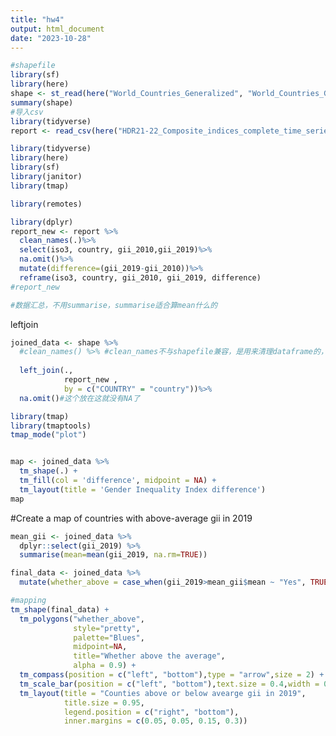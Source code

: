 ```yaml
---
title: "hw4"
output: html_document
date: "2023-10-28"
---
```


```r
#shapefile
library(sf)
library(here) 
shape <- st_read(here("World_Countries_Generalized", "World_Countries_Generalized.shp"))
summary(shape)
#导入csv
library(tidyverse)
report <- read_csv(here("HDR21-22_Composite_indices_complete_time_series.csv"))
```

```r
library(tidyverse)
library(here)
library(sf)
library(janitor)
library(tmap)

library(remotes)


```

```r
library(dplyr)
report_new <- report %>%
  clean_names(.)%>% 
  select(iso3, country, gii_2010,gii_2019)%>%
  na.omit()%>%
  mutate(difference=(gii_2019-gii_2010))%>%
  reframe(iso3, country, gii_2010, gii_2019, difference)
#report_new

#数据汇总，不用summarise，summarise适合算mean什么的
```
leftjoin
```r
joined_data <- shape %>%
  #clean_names() %>% #clean_names不与shapefile兼容，是用来清理dataframe的，所以不行
   
  left_join(.,
            report_new ,
            by = c("COUNTRY" = "country"))%>%
  na.omit()#这个放在这就没有NA了

```

```r
library(tmap)
library(tmaptools)
tmap_mode("plot")


map <- joined_data %>% 
  tm_shape(.) + 
  tm_fill(col = 'difference', midpoint = NA) +
  tm_layout(title = 'Gender Inequality Index difference')
map
```
#Create a map of countries with above-average gii in 2019
```r
mean_gii <- joined_data %>%
  dplyr::select(gii_2019) %>%
  summarise(mean=mean(gii_2019, na.rm=TRUE)) 
```

```r
final_data <- joined_data %>%
  mutate(whether_above = case_when(gii_2019>mean_gii$mean ~ "Yes", TRUE ~ "No"))
```


```r
#mapping
tm_shape(final_data) +  
  tm_polygons("whether_above",  
              style="pretty",
              palette="Blues",
              midpoint=NA,
              title="Whether above the average",  
              alpha = 0.9) + 
  tm_compass(position = c("left", "bottom"),type = "arrow",size = 2) + 
  tm_scale_bar(position = c("left", "bottom"),text.size = 0.4,width = 0.15) +
  tm_layout(title = "Counties above or below avearge gii in 2019", 
            title.size = 0.95,
            legend.position = c("right", "bottom"),
            inner.margins = c(0.05, 0.05, 0.15, 0.3))
```

